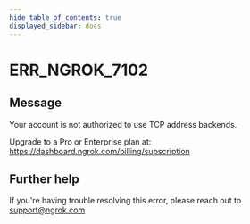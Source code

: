 ```yaml
---
hide_table_of_contents: true
displayed_sidebar: docs
---
```



# ERR_NGROK_7102

## Message

Your account is not authorized to use TCP address backends.

Upgrade to a Pro or Enterprise plan at: https://dashboard.ngrok.com/billing/subscription

<ErrorDetails error="err_ngrok_7102" />

## Further help

If you're having trouble resolving this error, please reach out to [support@ngrok.com](mailto:support@ngrok.com?subject=Help%20with%20ERR_NGROK_7102)
